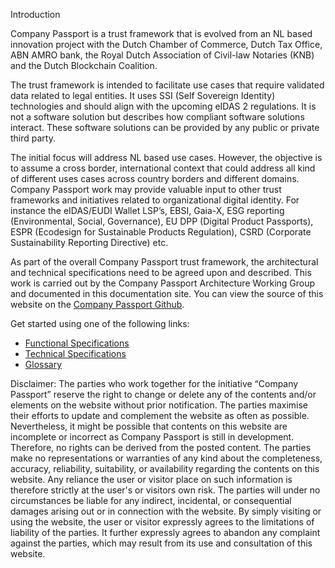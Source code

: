 
<Kicker variant="accent">Introduction</Kicker>
<Title size="large" variant="primary">
  Company Passport - Specifications
</Title>

Company Passport is a trust framework that is evolved from an NL based innovation
project with the Dutch Chamber of Commerce, Dutch Tax Office, ABN AMRO bank,
the Royal Dutch Association of Civil-law Notaries (KNB) and the Dutch Blockchain
Coalition.

The trust framework is intended to facilitate use cases that require validated data
related to legal entities. It uses SSI (Self Sovereign Identity) technologies and should
align with the upcoming eIDAS 2 regulations. It is not a software solution but
describes how compliant software solutions interact. These software solutions can
be provided by any public or private third party.

The initial focus will address NL based use cases. However, the objective is to
assume a cross border, international context that could address all kind of different
uses cases across country borders and different domains. Company Passport work
may provide valuable input to other trust frameworks and initiatives related to
organizational digital identity. For instance the eIDAS/EUDI Wallet LSP’s, EBSI,
Gaia-X, ESG reporting (Environmental, Social, Governance), EU DPP (Digital
Product Passports), ESPR (Ecodesign for Sustainable Products Regulation), CSRD
(Corporate Sustainability Reporting Directive) etc.

As part of the overall Company Passport trust framework, the architectural and
technical specifications need to be agreed upon and described. This work is carried
out by the Company Passport Architecture Working Group and documented in this documentation
site. You can view the source of this website on the [Company Passport Github](https://github.com/dutchBlockchainCoalition/CompanyPassport/).

<Callout variant="primary">

Get started using one of the following links:

- [Functional Specifications](/functional)
- [Technical Specifications](/technical)
- [Glossary](/glossary)

</Callout>

Disclaimer:
The parties who work together for the initiative “Company Passport” reserve the right to change or delete any of the contents and/or elements on the website without prior notification. The parties maximise their efforts to update and complement the website as often as possible. Nevertheless, it might be possible that contents on this website are incomplete or incorrect as Company Passport is still in development. Therefore, no rights can be derived from the posted content. The parties make no representations or warranties of any kind about the completeness, accuracy, reliability, suitability, or availability regarding the contents on this website. Any reliance the user or visitor place on such information is therefore strictly at the user's or visitors own risk. The parties will under no circumstances be liable for any indirect, incidental, or consequential damages arising out or in connection with the website. By simply visiting or using the website, the user or visitor expressly agrees to the limitations of liability of the parties. It further expressly agrees to abandon any complaint against the parties, which may result from its use and consultation of this website.
